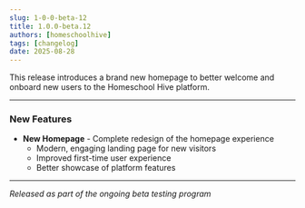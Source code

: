 ```yaml
---
slug: 1-0-0-beta-12
title: 1.0.0-beta.12
authors: [homeschoolhive]
tags: [changelog]
date: 2025-08-28
---
```


This release introduces a brand new homepage to better welcome and onboard new users to the Homeschool Hive platform.
<!-- truncate -->
---

### New Features

- **New Homepage** - Complete redesign of the homepage experience
  - Modern, engaging landing page for new visitors
  - Improved first-time user experience
  - Better showcase of platform features

---

*Released as part of the ongoing beta testing program*
